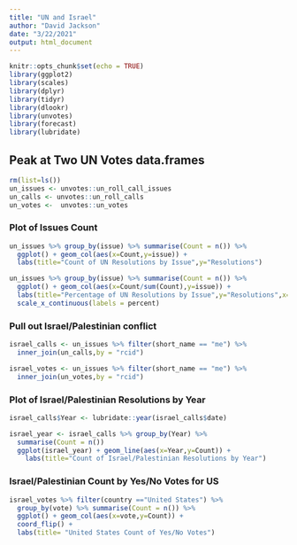 ```yaml
---
title: "UN and Israel"
author: "David Jackson"
date: "3/22/2021"
output: html_document
---
```


```r
knitr::opts_chunk$set(echo = TRUE)
library(ggplot2)
library(scales)
library(dplyr)
library(tidyr)
library(dlookr)
library(unvotes)
library(forecast)
library(lubridate)
```

## Peak at Two UN Votes data.frames

```r
rm(list=ls())
un_issues <- unvotes::un_roll_call_issues
un_calls <- unvotes::un_roll_calls
un_votes <-  unvotes::un_votes

```

### Plot of Issues Count

```r
un_issues %>% group_by(issue) %>% summarise(Count = n()) %>%
  ggplot() + geom_col(aes(x=Count,y=issue)) +
  labs(title="Count of UN Resolutions by Issue",y="Resolutions") 

```
```r
un_issues %>% group_by(issue) %>% summarise(Count = n()) %>%
  ggplot() + geom_col(aes(x=Count/sum(Count),y=issue)) +
  labs(title="Percentage of UN Resolutions by Issue",y="Resolutions",x="Percnetage") +
  scale_x_continuous(labels = percent)
```

### Pull out Israel/Palestinian conflict

```r
israel_calls <- un_issues %>% filter(short_name == "me") %>%
  inner_join(un_calls,by = "rcid")

israel_votes <- un_issues %>% filter(short_name == "me") %>%
  inner_join(un_votes,by = "rcid")
```

###  Plot of Israel/Palestinian Resolutions by Year

```r
israel_calls$Year <- lubridate::year(israel_calls$date)
```
```r
israel_year <- israel_calls %>% group_by(Year) %>%
  summarise(Count = n())
  ggplot(israel_year) + geom_line(aes(x=Year,y=Count)) +
    labs(title="Count of Israel/Palestinian Resolutions by Year")
```

### Israel/Palestinian Count by Yes/No Votes for US

```r
israel_votes %>% filter(country =="United States") %>%
  group_by(vote) %>% summarise(Count = n()) %>%
  ggplot() + geom_col(aes(x=vote,y=Count)) +
  coord_flip() +
  labs(title= "United States Count of Yes/No Votes")
```




